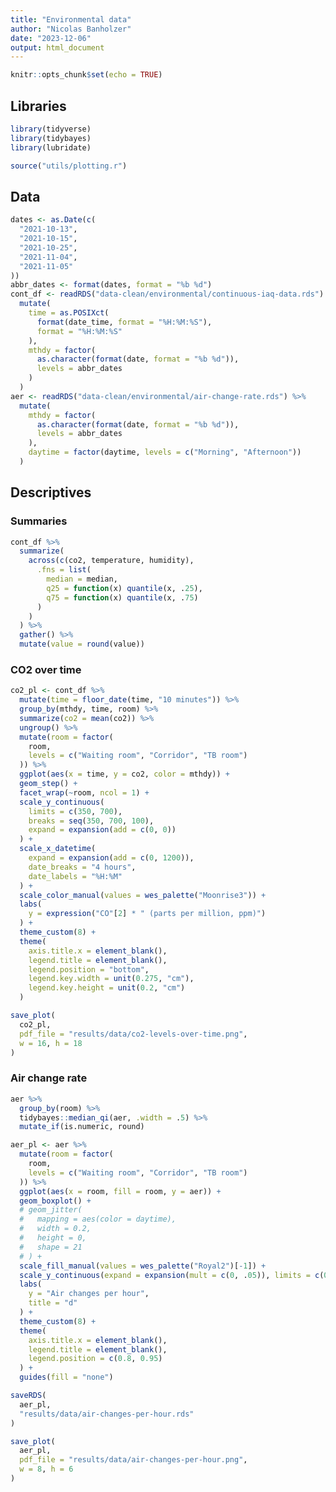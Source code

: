 ```yaml
---
title: "Environmental data"
author: "Nicolas Banholzer"
date: "2023-12-06"
output: html_document
---
```


```r
knitr::opts_chunk$set(echo = TRUE)
```

## Libraries

```r
library(tidyverse)
library(tidybayes)
library(lubridate)

source("utils/plotting.r")
```


## Data

```r
dates <- as.Date(c(
  "2021-10-13",
  "2021-10-15",
  "2021-10-25",
  "2021-11-04",
  "2021-11-05"
))
abbr_dates <- format(dates, format = "%b %d")
cont_df <- readRDS("data-clean/environmental/continuous-iaq-data.rds") %>%
  mutate(
    time = as.POSIXct(
      format(date_time, format = "%H:%M:%S"),
      format = "%H:%M:%S"
    ),
    mthdy = factor(
      as.character(format(date, format = "%b %d")),
      levels = abbr_dates
    )
  )
aer <- readRDS("data-clean/environmental/air-change-rate.rds") %>%
  mutate(
    mthdy = factor(
      as.character(format(date, format = "%b %d")),
      levels = abbr_dates
    ),
    daytime = factor(daytime, levels = c("Morning", "Afternoon"))
  )
```


## Descriptives

### Summaries

```r
cont_df %>%
  summarize(
    across(c(co2, temperature, humidity),
      .fns = list(
        median = median,
        q25 = function(x) quantile(x, .25),
        q75 = function(x) quantile(x, .75)
      )
    )
  ) %>%
  gather() %>%
  mutate(value = round(value))
```

### CO2 over time

```r
co2_pl <- cont_df %>%
  mutate(time = floor_date(time, "10 minutes")) %>%
  group_by(mthdy, time, room) %>%
  summarize(co2 = mean(co2)) %>%
  ungroup() %>%
  mutate(room = factor(
    room,
    levels = c("Waiting room", "Corridor", "TB room")
  )) %>%
  ggplot(aes(x = time, y = co2, color = mthdy)) +
  geom_step() +
  facet_wrap(~room, ncol = 1) +
  scale_y_continuous(
    limits = c(350, 700),
    breaks = seq(350, 700, 100),
    expand = expansion(add = c(0, 0))
  ) +
  scale_x_datetime(
    expand = expansion(add = c(0, 1200)),
    date_breaks = "4 hours",
    date_labels = "%H:%M"
  ) +
  scale_color_manual(values = wes_palette("Moonrise3")) +
  labs(
    y = expression("CO"[2] * " (parts per million, ppm)")
  ) +
  theme_custom(8) +
  theme(
    axis.title.x = element_blank(),
    legend.title = element_blank(),
    legend.position = "bottom",
    legend.key.width = unit(0.275, "cm"),
    legend.key.height = unit(0.2, "cm")
  )

save_plot(
  co2_pl,
  pdf_file = "results/data/co2-levels-over-time.png",
  w = 16, h = 18
)
```


### Air change rate

```r
aer %>%
  group_by(room) %>%
  tidybayes::median_qi(aer, .width = .5) %>%
  mutate_if(is.numeric, round)

aer_pl <- aer %>%
  mutate(room = factor(
    room,
    levels = c("Waiting room", "Corridor", "TB room")
  )) %>%
  ggplot(aes(x = room, fill = room, y = aer)) +
  geom_boxplot() +
  # geom_jitter(
  #   mapping = aes(color = daytime),
  #   width = 0.2,
  #   height = 0,
  #   shape = 21
  # ) +
  scale_fill_manual(values = wes_palette("Royal2")[-1]) +
  scale_y_continuous(expand = expansion(mult = c(0, .05)), limits = c(0, NA)) +
  labs(
    y = "Air changes per hour",
    title = "d"
  ) +
  theme_custom(8) +
  theme(
    axis.title.x = element_blank(),
    legend.title = element_blank(),
    legend.position = c(0.8, 0.95)
  ) +
  guides(fill = "none")

saveRDS(
  aer_pl,
  "results/data/air-changes-per-hour.rds"
)

save_plot(
  aer_pl,
  pdf_file = "results/data/air-changes-per-hour.png",
  w = 8, h = 6
)
```

